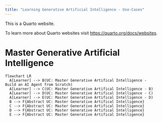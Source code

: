 ```yaml
---
title: "Learning Generative Artificial Intelligence - Use-Cases"
---
```


This is a Quarto website.

To learn more about Quarto websites visit <https://quarto.org/docs/websites>.

# Master Generative Artificial Intelligence

```mermaid
flowchart LR
  A[Learner] --> B(UC: Master Generative Artifical Intelligence - Build an AI Agent from Scratch)
  A[Learner] --> C(UC: Master Generative Artifical Intelligence - B)
  A[Learner] --> D(UC: Master Generative Artifical Intelligence - C)
  A[Learner] --> E(UC: Master Generative Artifical Intelligence - D)  
  B --> F{Abstract UC: Master Generative Artifical Intelligence}
  C --> F{Abstract UC: Master Generative Artifical Intelligence}
  D --> F{Abstract UC: Master Generative Artifical Intelligence}
  E --> F{Abstract UC: Master Generative Artifical Intelligence}
```
